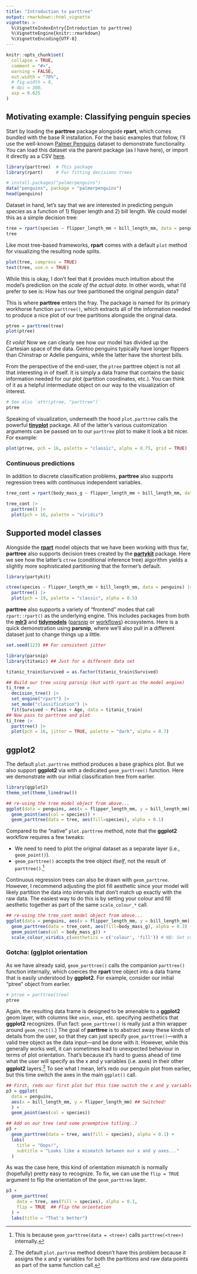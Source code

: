 ```yaml
---
title: "Introduction to parttree"
output: rmarkdown::html_vignette
vignette: >
  %\VignetteIndexEntry{Introduction to parttree}
  %\VignetteEngine{knitr::rmarkdown}
  %\VignetteEncoding{UTF-8}
---
```


```r
knitr::opts_chunk$set(
  collapse = TRUE,
  comment = "#>",
  warning = FALSE,
  out.width = "70%",
  # fig.width = 8,
  # dpi = 300,
  asp = 0.625
)
```

## Motivating example: Classifying penguin species

Start by loading the **parttree** package alongside **rpart**, which comes
bundled with the base R installation. For the basic examples that follow, 
I'll use the well-known
[Palmer Penguins](https://allisonhorst.github.io/palmerpenguins/) dataset to
demonstrate functionality. You can load this dataset via the parent package (as 
I have here), or import it directly as a CSV
[here](https://vincentarelbundock.github.io/Rdatasets/csv/palmerpenguins/penguins.csv).

```r
library(parttree)  # This package
library(rpart)     # For fitting decisions trees

# install.packages("palmerpenguins")
data("penguins", package = "palmerpenguins")
head(penguins)
```

Dataset in hand, let's say that we are interested in predicting penguin
_species_ as a function of 1) flipper length and 2) bill length. We could model
this as a simple decision tree:

```r
tree = rpart(species ~ flipper_length_mm + bill_length_mm, data = penguins)
tree
```

Like most tree-based frameworks, **rpart** comes with a default `plot` method
for visualizing the resulting node splits.

```r
plot(tree, compress = TRUE)
text(tree, use.n = TRUE)
```

While this is okay, I don't feel that it provides much intuition about the
model's prediction on the _scale of the actual data_. In other words, what I'd
prefer to see is: How has our tree partitioned the original penguin data?

This is where **parttree** enters the fray. The package is named for its primary
workhorse function `parttree()`, which extracts all of the information needed
to produce a nice plot of our tree partitions alongside the original data.

```r
ptree = parttree(tree)
plot(ptree)
```

_Et voila!_ Now we can clearly see how our model has divided up the Cartesian
space of the data. Gentoo penguins typically have longer flippers than Chinstrap
or Adelie penguins, while the latter have the shortest bills.

From the perspective of the end-user, the `ptree` parttree object is not all
that interesting in of itself. It is simply a data frame that contains the basic
information needed for our plot (partition coordinates, etc.). You can think of
it as a helpful intermediate object on our way to the visualization of interest.

```r
# See also `attr(ptree, "parttree")`
ptree
```

Speaking of visualization, underneath the hood `plot.parttree` calls the
powerful
[**tinyplot**](https://grantmcdermott.com/tinyplot)
package. All of the latter's various customization arguments can be passed on to
our `parttree` plot to make it look a bit nicer. For example:

```r
plot(ptree, pch = 16, palette = "classic", alpha = 0.75, grid = TRUE)
```


### Continuous predictions

In addition to discrete classification problems, **parttree** also supports
regression trees with continuous independent variables.

```r
tree_cont = rpart(body_mass_g ~ flipper_length_mm + bill_length_mm, data = penguins)

tree_cont |>
  parttree() |>
  plot(pch = 16, palette = "viridis")
```


## Supported model classes

Alongside the [**rpart**](https://CRAN.R-project.org/web/package=rpart) model
objects that we have been working with thus far, **parttree** also supports
decision trees created by the
[**partykit**](https://CRAN.R-project.org/web/package=partykit) package. Here we
see how the latter's `ctree` (conditional inference tree) algorithm yields a
slightly more sophisticated partitioning that the former's default.

```r
library(partykit)

ctree(species ~ flipper_length_mm + bill_length_mm, data = penguins) |>
  parttree() |>
  plot(pch = 19, palette = "classic", alpha = 0.5)
```

**parttree** also supports a variety of "frontend" modes that call
`rpart::rpart()` as the underlying engine. This includes packages from both the
[**mlr3**](https://mlr3.mlr-org.com/) and
[**tidymodels**](https://www.tidymodels.org/)
([parsnip](https://parsnip.tidymodels.org/) 
or [workflows](https://workflows.tidymodels.org/))
ecosystems. Here is a quick demonstration using **parsnip**, where we'll also
pull in a different dataset just to change things up a little.

```r
set.seed(123) ## For consistent jitter

library(parsnip)
library(titanic) ## Just for a different data set

titanic_train$Survived = as.factor(titanic_train$Survived)

## Build our tree using parsnip (but with rpart as the model engine)
ti_tree =
  decision_tree() |>
  set_engine("rpart") |>
  set_mode("classification") |>
  fit(Survived ~ Pclass + Age, data = titanic_train)
## Now pass to parttree and plot
ti_tree |>
  parttree() |>
  plot(pch = 16, jitter = TRUE, palette = "dark", alpha = 0.7)
```

## ggplot2

The default `plot.parttree` method produces a base graphics plot. But we also
support **ggplot2** via with a dedicated `geom_parttree()` function. Here we
demonstrate with our initial classification tree from earlier.

```r
library(ggplot2)
theme_set(theme_linedraw())

## re-using the tree model object from above...
ggplot(data = penguins, aes(x = flipper_length_mm, y = bill_length_mm)) +
  geom_point(aes(col = species)) +
  geom_parttree(data = tree, aes(fill=species), alpha = 0.1)
```

Compared to the "native" `plot.parttree` method, note that the **ggplot2**
workflow requires a few tweaks:

- We need to need to plot the original dataset as a separate layer (i.e., `geom_point()`).
- `geom_parttree()` accepts the tree object _itself_, not the result of `parttree()`.^[This is because `geom_parttree(data = <tree>)` calls `parttree(<tree>)` internally.] 

Continuous regression trees can also be drawn with `geom_parttree`. However, I 
recommend adjusting the plot fill aesthetic since your model will likely
partition the data into intervals that don't match up exactly with the raw data.
The easiest way to do this is by setting your colour and fill aesthetic together
as part of the same `scale_colour_*` call.

```r
## re-using the tree_cont model object from above...
ggplot(data = penguins, aes(x = flipper_length_mm, y = bill_length_mm)) +
  geom_parttree(data = tree_cont, aes(fill=body_mass_g), alpha = 0.3) +
  geom_point(aes(col = body_mass_g)) + 
  scale_colour_viridis_c(aesthetics = c('colour', 'fill')) # NB: Set colour + fill together
```

### Gotcha: (gg)plot orientation

As we have already said, `geom_parttree()` calls the companion `parttree()` 
function internally, which coerces the **rpart** tree object into a data frame
that is  easily understood by **ggplot2**. For example, consider our initial
"ptree" object from earlier. 

```r
# ptree = parttree(tree)
ptree
```

Again, the resulting data frame is designed to be amenable to a **ggplot2** geom
layer, with columns like `xmin`, `xmax`, etc. specifying aesthetics that
**ggplot2** recognizes. (Fun fact: `geom_parttree()` is really just a thin
wrapper around `geom_rect()`.) The goal of **parttree** is to abstract away
these kinds of details from the user, so that they can just specify
`geom_parttree()`&mdash;with a valid tree object as the data input&mdash;and be
done with it. However, while this generally works well, it can sometimes lead to
unexpected behaviour in terms of plot orientation. That's because it's hard to
guess ahead of time what the user will specify as the x and y variables (i.e.
axes) in their other **ggplot2** layers.^[The default `plot.partree` method
doesn't have this problem because it assigns the x and y variables for both the
partitions and raw data points as part of the same function call.] To see what I
mean, let's redo our penguin plot from earlier, but this time switch the axes in
the main `ggplot()` call.

```r
## First, redo our first plot but this time switch the x and y variables
p3 = ggplot(
  data = penguins, 
  aes(x = bill_length_mm, y = flipper_length_mm) ## Switched!
  ) +
  geom_point(aes(col = species))

## Add on our tree (and some preemptive titling..)
p3 +
  geom_parttree(data = tree, aes(fill = species), alpha = 0.1) +
  labs(
    title = "Oops!",
    subtitle = "Looks like a mismatch between our x and y axes..."
  )
```

As was the case here, this kind of orientation mismatch is normally (hopefully) 
pretty easy to recognize. To fix, we can use the `flip = TRUE` argument to 
flip the orientation of the `geom_parttree` layer.

```r
p3 +
  geom_parttree(
    data = tree, aes(fill = species), alpha = 0.1,
    flip = TRUE  ## Flip the orientation
  ) +
  labs(title = "That's better")
```
